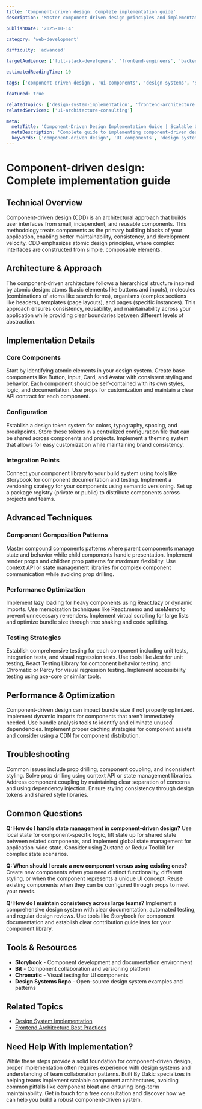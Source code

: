 ```yaml
---
title: 'Component-driven design: Complete implementation guide'
description: 'Master component-driven design principles and implementation strategies for building scalable, maintainable web applications with reusable UI components.'

publishDate: '2025-10-14'

category: 'web-development'

difficulty: 'advanced'

targetAudience: ['full-stack-developers', 'frontend-engineers', 'backend-engineers']

estimatedReadingTime: 10

tags: ['component-driven-design', 'ui-components', 'design-systems', 'scalability', 'architecture']

featured: true

relatedTopics: ['design-system-implementation', 'frontend-architecture']
relatedServices: ['ui-architecture-consulting']

meta:
  metaTitle: 'Component-Driven Design Implementation Guide | Scalable UI Architecture'
  metaDescription: 'Complete guide to implementing component-driven design for scalable web applications. Learn design patterns, best practices, and implementation strategies.'
  keywords: ['component-driven design', 'UI components', 'design systems', 'scalable architecture', 'web development']
---
```


# Component-driven design: Complete implementation guide

## Technical Overview

Component-driven design (CDD) is an architectural approach that builds user interfaces from small, independent, and reusable components. This methodology treats components as the primary building blocks of your application, enabling better maintainability, consistency, and development velocity. CDD emphasizes atomic design principles, where complex interfaces are constructed from simple, composable elements.

## Architecture & Approach

The component-driven architecture follows a hierarchical structure inspired by atomic design: atoms (basic elements like buttons and inputs), molecules (combinations of atoms like search forms), organisms (complex sections like headers), templates (page layouts), and pages (specific instances). This approach ensures consistency, reusability, and maintainability across your application while providing clear boundaries between different levels of abstraction.

## Implementation Details

### Core Components

Start by identifying atomic elements in your design system. Create base components like Button, Input, Card, and Avatar with consistent styling and behavior. Each component should be self-contained with its own styles, logic, and documentation. Use props for customization and maintain a clear API contract for each component.

### Configuration

Establish a design token system for colors, typography, spacing, and breakpoints. Store these tokens in a centralized configuration file that can be shared across components and projects. Implement a theming system that allows for easy customization while maintaining brand consistency.

### Integration Points

Connect your component library to your build system using tools like Storybook for component documentation and testing. Implement a versioning strategy for your components using semantic versioning. Set up a package registry (private or public) to distribute components across projects and teams.

## Advanced Techniques

### Component Composition Patterns

Master compound components patterns where parent components manage state and behavior while child components handle presentation. Implement render props and children prop patterns for maximum flexibility. Use context API or state management libraries for complex component communication while avoiding prop drilling.

### Performance Optimization

Implement lazy loading for heavy components using React.lazy or dynamic imports. Use memoization techniques like React.memo and useMemo to prevent unnecessary re-renders. Implement virtual scrolling for large lists and optimize bundle size through tree shaking and code splitting.

### Testing Strategies

Establish comprehensive testing for each component including unit tests, integration tests, and visual regression tests. Use tools like Jest for unit testing, React Testing Library for component behavior testing, and Chromatic or Percy for visual regression testing. Implement accessibility testing using axe-core or similar tools.

## Performance & Optimization

Component-driven design can impact bundle size if not properly optimized. Implement dynamic imports for components that aren't immediately needed. Use bundle analysis tools to identify and eliminate unused dependencies. Implement proper caching strategies for component assets and consider using a CDN for component distribution.

## Troubleshooting

Common issues include prop drilling, component coupling, and inconsistent styling. Solve prop drilling using context API or state management libraries. Address component coupling by maintaining clear separation of concerns and using dependency injection. Ensure styling consistency through design tokens and shared style libraries.

## Common Questions

**Q: How do I handle state management in component-driven design?**
Use local state for component-specific logic, lift state up for shared state between related components, and implement global state management for application-wide state. Consider using Zustand or Redux Toolkit for complex state scenarios.

**Q: When should I create a new component versus using existing ones?**
Create new components when you need distinct functionality, different styling, or when the component represents a unique UI concept. Reuse existing components when they can be configured through props to meet your needs.

**Q: How do I maintain consistency across large teams?**
Implement a comprehensive design system with clear documentation, automated testing, and regular design reviews. Use tools like Storybook for component documentation and establish clear contribution guidelines for your component library.

## Tools & Resources

- **Storybook** - Component development and documentation environment
- **Bit** - Component collaboration and versioning platform
- **Chromatic** - Visual testing for UI components
- **Design Systems Repo** - Open-source design system examples and patterns

## Related Topics

- [Design System Implementation](/topics/design-system-implementation)
- [Frontend Architecture Best Practices](/topics/frontend-architecture)

## Need Help With Implementation?

While these steps provide a solid foundation for component-driven design, proper implementation often requires experience with design systems and understanding of team collaboration patterns. Built By Dakic specializes in helping teams implement scalable component architectures, avoiding common pitfalls like component bloat and ensuring long-term maintainability. Get in touch for a free consultation and discover how we can help you build a robust component-driven system.

